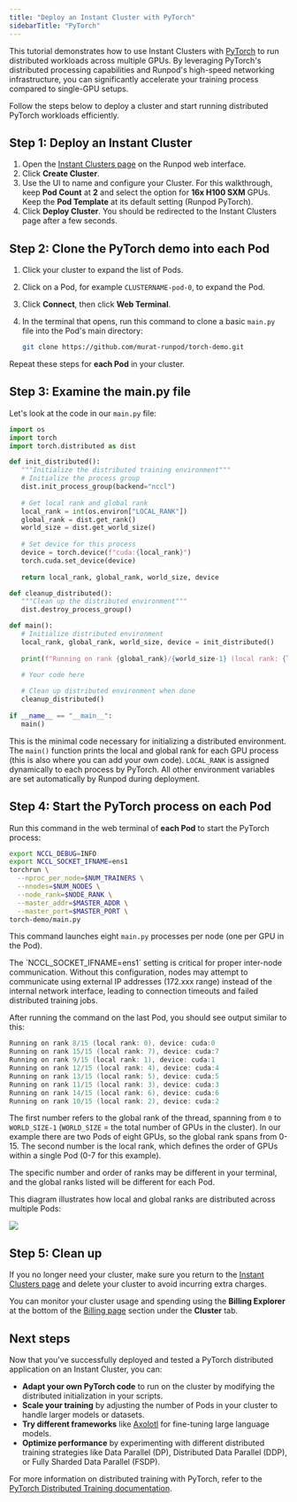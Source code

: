 ```yaml
---
title: "Deploy an Instant Cluster with PyTorch"
sidebarTitle: "PyTorch"
---
```


This tutorial demonstrates how to use Instant Clusters with [PyTorch](http://pytorch.org) to run distributed workloads across multiple GPUs. By leveraging PyTorch's distributed processing capabilities and Runpod's high-speed networking infrastructure, you can significantly accelerate your training process compared to single-GPU setups.

Follow the steps below to deploy a cluster and start running distributed PyTorch workloads efficiently.

## Step 1: Deploy an Instant Cluster

1. Open the [Instant Clusters page](https://www.console.runpod.io/cluster) on the Runpod web interface.
2. Click **Create Cluster**.
3. Use the UI to name and configure your Cluster. For this walkthrough, keep **Pod Count** at **2** and select the option for **16x H100 SXM** GPUs. Keep the **Pod Template** at its default setting (Runpod PyTorch).
4. Click **Deploy Cluster**. You should be redirected to the Instant Clusters page after a few seconds.

## Step 2: Clone the PyTorch demo into each Pod

1. Click your cluster to expand the list of Pods.

2. Click on a Pod, for example `CLUSTERNAME-pod-0`, to expand the Pod.

3. Click **Connect**, then click **Web Terminal**.

4. In the terminal that opens, run this command to clone a basic `main.py` file into the Pod's main directory:

   ```sh
   git clone https://github.com/murat-runpod/torch-demo.git
   ```

Repeat these steps for **each Pod** in your cluster.

## Step 3: Examine the main.py file

Let's look at the code in our `main.py` file:

```python main.py
import os
import torch
import torch.distributed as dist

def init_distributed():
   """Initialize the distributed training environment"""
   # Initialize the process group
   dist.init_process_group(backend="nccl")
   
   # Get local rank and global rank
   local_rank = int(os.environ["LOCAL_RANK"])
   global_rank = dist.get_rank()
   world_size = dist.get_world_size()
   
   # Set device for this process
   device = torch.device(f"cuda:{local_rank}")
   torch.cuda.set_device(device)
       
   return local_rank, global_rank, world_size, device

def cleanup_distributed():
   """Clean up the distributed environment"""
   dist.destroy_process_group()

def main():
   # Initialize distributed environment
   local_rank, global_rank, world_size, device = init_distributed()
   
   print(f"Running on rank {global_rank}/{world_size-1} (local rank: {local_rank}), device: {device}")

   # Your code here
   
   # Clean up distributed environment when done
   cleanup_distributed()
   
if __name__ == "__main__":
   main()
```

This is the minimal code necessary for initializing a distributed environment. The `main()` function prints the local and global rank for each GPU process (this is also where you can add your own code). `LOCAL_RANK` is assigned dynamically to each process by PyTorch. All other environment variables are set automatically by Runpod during deployment.

## Step 4: Start the PyTorch process on each Pod

Run this command in the web terminal of **each Pod** to start the PyTorch process:

```bash launcher.sh
export NCCL_DEBUG=INFO
export NCCL_SOCKET_IFNAME=ens1
torchrun \
  --nproc_per_node=$NUM_TRAINERS \
  --nnodes=$NUM_NODES \
  --node_rank=$NODE_RANK \
  --master_addr=$MASTER_ADDR \
  --master_port=$MASTER_PORT \
torch-demo/main.py
```

This command launches eight `main.py` processes per node (one per GPU in the Pod).

<Warning>
The `NCCL_SOCKET_IFNAME=ens1` setting is critical for proper inter-node communication. Without this configuration, nodes may attempt to communicate using external IP addresses (172.xxx range) instead of the internal network interface, leading to connection timeouts and failed distributed training jobs.
</Warning>


After running the command on the last Pod, you should see output similar to this:

```csharp
Running on rank 8/15 (local rank: 0), device: cuda:0
Running on rank 15/15 (local rank: 7), device: cuda:7
Running on rank 9/15 (local rank: 1), device: cuda:1
Running on rank 12/15 (local rank: 4), device: cuda:4
Running on rank 13/15 (local rank: 5), device: cuda:5
Running on rank 11/15 (local rank: 3), device: cuda:3
Running on rank 14/15 (local rank: 6), device: cuda:6
Running on rank 10/15 (local rank: 2), device: cuda:2
```

The first number refers to the global rank of the thread, spanning from `0` to `WORLD_SIZE-1` (`WORLD_SIZE` = the total number of GPUs in the cluster). In our example there are two Pods of eight GPUs, so the global rank spans from 0-15. The second number is the local rank, which defines the order of GPUs within a single Pod (0-7 for this example).

The specific number and order of ranks may be different in your terminal, and the global ranks listed will be different for each Pod.

This diagram illustrates how local and global ranks are distributed across multiple Pods:

<Frame>
  <img src="/images/79e746f3-instant-clusters-rank-diagram.png" />
</Frame>

## Step 5: Clean up

If you no longer need your cluster, make sure you return to the [Instant Clusters page](https://www.console.runpod.io/cluster) and delete your cluster to avoid incurring extra charges.

<Info>

You can monitor your cluster usage and spending using the **Billing Explorer** at the bottom of the [Billing page](https://www.console.runpod.io/user/billing) section under the **Cluster** tab.

</Info>

## Next steps

Now that you've successfully deployed and tested a PyTorch distributed application on an Instant Cluster, you can:

* **Adapt your own PyTorch code** to run on the cluster by modifying the distributed initialization in your scripts.
* **Scale your training** by adjusting the number of Pods in your cluster to handle larger models or datasets.
* **Try different frameworks** like [Axolotl](/instant-clusters/axolotl) for fine-tuning large language models.
* **Optimize performance** by experimenting with different distributed training strategies like Data Parallel (DP), Distributed Data Parallel (DDP), or Fully Sharded Data Parallel (FSDP).

For more information on distributed training with PyTorch, refer to the [PyTorch Distributed Training documentation](https://pytorch.org/tutorials/beginner/dist_overview.html).
